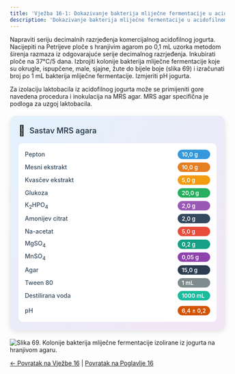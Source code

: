 ```yaml
---
title: 'Vježba 16-1: Dokazivanje bakterija mliječne fermentacije u acidofilnom jogurtu'
description: 'Dokazivanje bakterija mliječne fermentacije u acidofilnom jogurtu'
---
```


Napraviti seriju decimalnih razrjeđenja komercijalnog acidofilnog jogurta. Nacijepiti na Petrijeve ploče s hranjivim agarom po 0,1 mL uzorka metodom širenja razmaza iz odgovarajuće serije decimalnog razrjeđenja. Inkubirati ploče na 37°C/5 dana. Izbrojiti kolonije bakterija mliječne fermentacije koje su okrugle, ispupčene, male, sjajne, žute do bijele boje (slika 69) i izračunati broj po 1 mL bakterija mliječne fermentacije. Izmjeriti pH jogurta.

Za izolaciju laktobacila iz acidofilnog jogurta može se primijeniti gore navedena procedura i inokulacija na MRS agar. MRS agar specifična je podloga za uzgoj laktobacila.

<div style="max-width: 520px; background: linear-gradient(135deg, #e3f2fd 0%, #f3e5f5 100%); border-radius: 15px; padding: 20px; box-shadow: 0 4px 12px rgba(0,0,0,0.1); margin: 20px auto;">
  <div style="display: flex; align-items: center; margin-bottom: 15px;">
    <span style="font-size: 24px; margin-right: 10px;">🧫</span>
    <h3 style="margin: 0; color: #2c3e50; font-weight: 600; font-size: 18px;">Sastav MRS agara</h3>
  </div>
  <div style="background: white; border-radius: 10px; padding: 15px;">
    <div style="display: grid; grid-template-columns: minmax(0, 1fr) auto; gap: 8px 15px; align-items: center;">
      <span style="font-weight: 500; color: #34495e; font-size: 14px;">Pepton</span>
      <span style="background: #3498db; color: white; padding: 3px 10px; border-radius: 15px; font-size: 13px; font-weight: 600;">10,0 g</span>
      <span style="font-weight: 500; color: #34495e; font-size: 14px;">Mesni ekstrakt</span>
      <span style="background: #e67e22; color: white; padding: 3px 10px; border-radius: 15px; font-size: 13px; font-weight: 600;">10,0 g</span>
      <span style="font-weight: 500; color: #34495e; font-size: 14px;">Kvasčev ekstrakt</span>
      <span style="background: #f39c12; color: white; padding: 3px 10px; border-radius: 15px; font-size: 13px; font-weight: 600;">5,0 g</span>
      <span style="font-weight: 500; color: #34495e; font-size: 14px;">Glukoza</span>
      <span style="background: #27ae60; color: white; padding: 3px 10px; border-radius: 15px; font-size: 13px; font-weight: 600;">20,0 g</span>
      <span style="font-weight: 500; color: #34495e; font-size: 14px;">K<sub>2</sub>HPO<sub>4</sub></span>
      <span style="background: #9b59b6; color: white; padding: 3px 10px; border-radius: 15px; font-size: 13px; font-weight: 600;">2,0 g</span>
      <span style="font-weight: 500; color: #34495e; font-size: 14px;">Amonijev citrat</span>
      <span style="background: #34495e; color: white; padding: 3px 10px; border-radius: 15px; font-size: 13px; font-weight: 600;">2,0 g</span>
      <span style="font-weight: 500; color: #34495e; font-size: 14px;">Na-acetat</span>
      <span style="background: #e74c3c; color: white; padding: 3px 10px; border-radius: 15px; font-size: 13px; font-weight: 600;">5,0 g</span>
      <span style="font-weight: 500; color: #34495e; font-size: 14px;">MgSO<sub>4</sub></span>
      <span style="background: #16a085; color: white; padding: 3px 10px; border-radius: 15px; font-size: 13px; font-weight: 600;">0,2 g</span>
      <span style="font-weight: 500; color: #34495e; font-size: 14px;">MnSO<sub>4</sub></span>
      <span style="background: #8e44ad; color: white; padding: 3px 10px; border-radius: 15px; font-size: 13px; font-weight: 600;">0,05 g</span>
      <span style="font-weight: 500; color: #34495e; font-size: 14px;">Agar</span>
      <span style="background: #2c3e50; color: white; padding: 3px 10px; border-radius: 15px; font-size: 13px; font-weight: 600;">15,0 g</span>
      <span style="font-weight: 500; color: #34495e; font-size: 14px;">Tween 80</span>
      <span style="background: #7f8c8d; color: white; padding: 3px 10px; border-radius: 15px; font-size: 13px; font-weight: 600;">1 mL</span>
      <span style="font-weight: 500; color: #34495e; font-size: 14px;">Destilirana voda</span>
      <span style="background: #1abc9c; color: white; padding: 3px 10px; border-radius: 15px; font-size: 13px; font-weight: 600;">1000 mL</span>
      <span style="font-weight: 500; color: #34495e; font-size: 14px; padding-top: 5px;">pH</span>
      <span style="background: #d35400; color: white; padding: 3px 10px; border-radius: 15px; font-size: 13px; font-weight: 600; margin-top: 5px;">6,4 ± 0,2</span>
    </div>
  </div>
</div>

![Slika 69. Kolonije bakterija mliječne fermentacije izolirane iz jogurta na hranjivom agaru.](/Images/slika69.jpg)

[← Povratak na Vježbe 16](../vjezbe-16) | [Povratak na Poglavlje 16](/poglavlje-16/)
